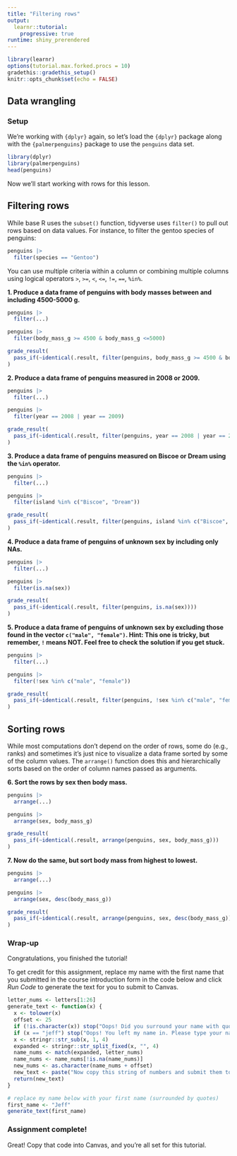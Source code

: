 ```yaml
---
title: "Filtering rows"
output: 
  learnr::tutorial:
    progressive: true
runtime: shiny_prerendered
---
```


```r
library(learnr)
options(tutorial.max.forked.procs = 10)
gradethis::gradethis_setup()
knitr::opts_chunk$set(echo = FALSE)
```


## Data wrangling

### Setup

We're working with `{dplyr}` again, so let's load the `{dplyr}` package along with the `{palmerpenguins}` package to use the `penguins` data set.

```r
library(dplyr)
library(palmerpenguins)
head(penguins)
```

Now we'll start working with rows for this lesson.


## Filtering rows {data-allow-skip=TRUE}

While base R uses the `subset()` function, tidyverse uses `filter()` to pull out rows based on data values. For instance, to filter the gentoo species of penguins:
```r
penguins |>
  filter(species == "Gentoo")
```

You can use multiple criteria within a column or combining multiple columns using logical operators `>`, `>=`, `<`, `<=`, `!=`, `==`, `%in%`.

**1. Produce a data frame of penguins with body masses between and including 4500-5000 g. **
```r
penguins |> 
  filter(...)
```

```r
penguins |> 
  filter(body_mass_g >= 4500 & body_mass_g <=5000)
```

```r
grade_result(
  pass_if(~identical(.result, filter(penguins, body_mass_g >= 4500 & body_mass_g <=5000)))
)
```


**2. Produce a data frame of penguins measured in 2008 or 2009. **
```r
penguins |> 
  filter(...)
```
 
```r
penguins |> 
  filter(year == 2008 | year == 2009)
```

```r
grade_result(
  pass_if(~identical(.result, filter(penguins, year == 2008 | year == 2009)))
)
```

**3. Produce a data frame of penguins measured on Biscoe or Dream using the `%in%` operator. **
```r
penguins |> 
  filter(...)
```
 
```r
penguins |> 
  filter(island %in% c("Biscoe", "Dream"))
```

```r
grade_result(
  pass_if(~identical(.result, filter(penguins, island %in% c("Biscoe", "Dream"))))
)
```

**4. Produce a data frame of penguins of unknown sex by including only NAs. **
```r
penguins |> 
  filter(...)
```
 
```r
penguins |> 
  filter(is.na(sex))
```

```r
grade_result(
  pass_if(~identical(.result, filter(penguins, is.na(sex))))
)
```


**5. Produce a data frame of penguins of unknown sex by excluding those found in the vector `c("male", "female")`. Hint: This one is tricky, but remember, `!` means NOT. Feel free to check the solution if you get stuck.**
```r
penguins |> 
  filter(...)
```
 
```r
penguins |>  
  filter(!sex %in% c("male", "female"))
```

```r
grade_result(
  pass_if(~identical(.result, filter(penguins, !sex %in% c("male", "female"))))
)
```


## Sorting rows

While most computations don't depend on the order of rows, some do (e.g., ranks) and sometimes it's just nice to visualize a data frame sorted by some of the column values. The `arrange()` function does this and hierarchically sorts based on the order of column names passed as arguments.

**6. Sort the rows by sex then body mass.**
```r
penguins |> 
  arrange(...)
```
 
```r
penguins |> 
  arrange(sex, body_mass_g)
```

```r
grade_result(
  pass_if(~identical(.result, arrange(penguins, sex, body_mass_g)))
)
```

**7. Now do the same, but sort body mass from highest to lowest.**
```r
penguins |> 
  arrange(...)
```
 
```r
penguins |> 
  arrange(sex, desc(body_mass_g))
```

```r
grade_result(
  pass_if(~identical(.result, arrange(penguins, sex, desc(body_mass_g))))
)
```

### 

### Wrap-up

Congratulations, you finished the tutorial!

To get credit for this assignment, replace my name with the first name that you submitted in the course introduction form in the code below and click *Run Code* to generate the text for you to submit to Canvas. 

```r
letter_nums <- letters[1:26]
generate_text <- function(x) {
  x <- tolower(x)
  offset <- 25
  if (!is.character(x)) stop("Oops! Did you surround your name with quotation marks?")
  if (x == "jeff") stop("Oops! You left my name in. Please type your name.")
  x <- stringr::str_sub(x, 1, 4)
  expanded <- stringr::str_split_fixed(x, "", 4)
  name_nums <- match(expanded, letter_nums)
  name_nums <- name_nums[!is.na(name_nums)]
  new_nums <- as.character(name_nums + offset)
  new_text <- paste("Now copy this string of numbers and submit them to Canvas:", stringr::str_c(new_nums, collapse = ""))
  return(new_text)
}
```

```r
# replace my name below with your first name (surrounded by quotes)
first_name <- "Jeff"
generate_text(first_name)
```

### Assignment complete!

Great! Copy that code into Canvas, and you're all set for this tutorial.
